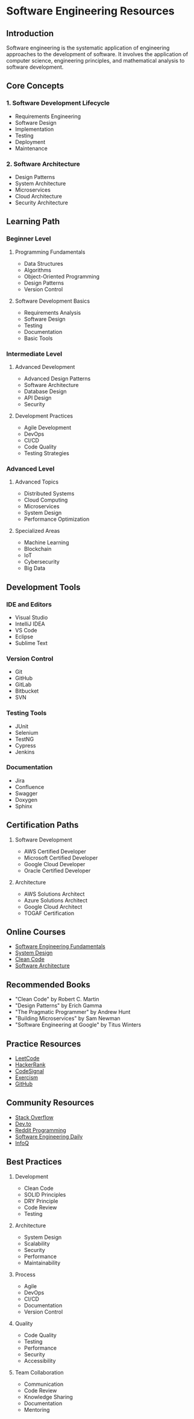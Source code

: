 # Software Engineering Resources

## Introduction
Software engineering is the systematic application of engineering approaches to the development of software. It involves the application of computer science, engineering principles, and mathematical analysis to software development.

## Core Concepts

### 1. Software Development Lifecycle
- Requirements Engineering
- Software Design
- Implementation
- Testing
- Deployment
- Maintenance

### 2. Software Architecture
- Design Patterns
- System Architecture
- Microservices
- Cloud Architecture
- Security Architecture

## Learning Path

### Beginner Level
1. Programming Fundamentals
   - Data Structures
   - Algorithms
   - Object-Oriented Programming
   - Design Patterns
   - Version Control

2. Software Development Basics
   - Requirements Analysis
   - Software Design
   - Testing
   - Documentation
   - Basic Tools

### Intermediate Level
1. Advanced Development
   - Advanced Design Patterns
   - Software Architecture
   - Database Design
   - API Design
   - Security

2. Development Practices
   - Agile Development
   - DevOps
   - CI/CD
   - Code Quality
   - Testing Strategies

### Advanced Level
1. Advanced Topics
   - Distributed Systems
   - Cloud Computing
   - Microservices
   - System Design
   - Performance Optimization

2. Specialized Areas
   - Machine Learning
   - Blockchain
   - IoT
   - Cybersecurity
   - Big Data

## Development Tools

### IDE and Editors
- Visual Studio
- IntelliJ IDEA
- VS Code
- Eclipse
- Sublime Text

### Version Control
- Git
- GitHub
- GitLab
- Bitbucket
- SVN

### Testing Tools
- JUnit
- Selenium
- TestNG
- Cypress
- Jenkins

### Documentation
- Jira
- Confluence
- Swagger
- Doxygen
- Sphinx

## Certification Paths
1. Software Development
   - AWS Certified Developer
   - Microsoft Certified Developer
   - Google Cloud Developer
   - Oracle Certified Developer

2. Architecture
   - AWS Solutions Architect
   - Azure Solutions Architect
   - Google Cloud Architect
   - TOGAF Certification

## Online Courses
- [Software Engineering Fundamentals](https://www.coursera.org/specializations/software-engineering)
- [System Design](https://www.udemy.com/course/system-design-interview/)
- [Clean Code](https://www.udemy.com/course/writing-clean-code/)
- [Software Architecture](https://www.coursera.org/specializations/software-architecture)

## Recommended Books
- "Clean Code" by Robert C. Martin
- "Design Patterns" by Erich Gamma
- "The Pragmatic Programmer" by Andrew Hunt
- "Building Microservices" by Sam Newman
- "Software Engineering at Google" by Titus Winters

## Practice Resources
- [LeetCode](https://leetcode.com/)
- [HackerRank](https://www.hackerrank.com/)
- [CodeSignal](https://codesignal.com/)
- [Exercism](https://exercism.io/)
- [GitHub](https://github.com/)

## Community Resources
- [Stack Overflow](https://stackoverflow.com/)
- [Dev.to](https://dev.to/)
- [Reddit Programming](https://www.reddit.com/r/programming/)
- [Software Engineering Daily](https://softwareengineeringdaily.com/)
- [InfoQ](https://www.infoq.com/)

## Best Practices
1. Development
   - Clean Code
   - SOLID Principles
   - DRY Principle
   - Code Review
   - Testing

2. Architecture
   - System Design
   - Scalability
   - Security
   - Performance
   - Maintainability

3. Process
   - Agile
   - DevOps
   - CI/CD
   - Documentation
   - Version Control

4. Quality
   - Code Quality
   - Testing
   - Performance
   - Security
   - Accessibility

5. Team Collaboration
   - Communication
   - Code Review
   - Knowledge Sharing
   - Documentation
   - Mentoring 
